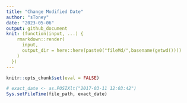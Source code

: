 ```yaml
---
title: "Change Modified Date"
author: "sToney"
date: "2023-05-06"
output: github_document
knit: (function(input, ...) {
    rmarkdown::render(
      input,
      output_dir = here::here(paste0("fileMd/",basename(getwd())))
    )
  })
---
```


```r
knitr::opts_chunk$set(eval = FALSE)
```

```r
# exact_date <- as.POSIXlt("2017-03-11 12:03:42")
Sys.setFileTime(file_path, exact_date)
```

